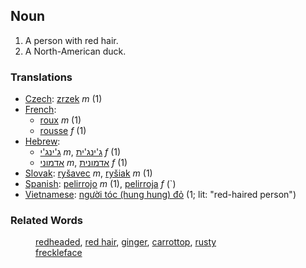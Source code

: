 ==Noun==

# A person with red hair.
# A North-American duck.

===Translations===

*[[Czech]]: [[zrzek]] ''m'' (1)
*[[French]]:
**[[roux]] ''m'' (1)
**[[rousse]] ''f'' (1)
*[[Hebrew]]: 
**[[ג'ינג'י]] ''m'', [[ג'ינג'ית]] ''f'' (1)
**[[אדמוני]] ''m'', [[אדמונית]] ''f'' (1)
*[[Slovak]]: [[ryšavec]] ''m'', [[ryšiak]] ''m'' (1)
*[[Spanish]]: [[pelirrojo]] ''m'' (1), [[pelirroja]] ''f'' (`)
*[[Vietnamese]]: [[người tóc đỏ|người tóc (hung hung) đỏ]] (1; lit: "red-haired person")

===Related Words===
:[[redheaded]], [[red hair]], [[ginger]], [[carrottop]], [[rusty]]
:[[freckleface]]